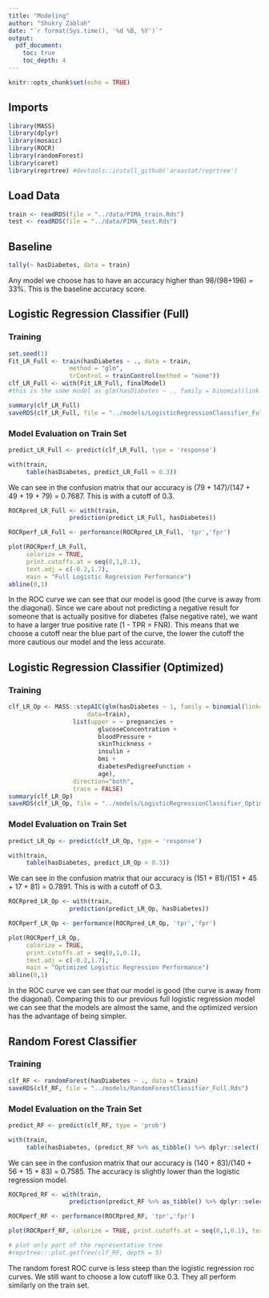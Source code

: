 ```yaml
---
title: "Modeling"
author: "Shukry Zablah"
date: "`r format(Sys.time(), '%d %B, %Y')`"
output: 
  pdf_document: 
    toc: true
    toc_depth: 4
---
```


```r
knitr::opts_chunk$set(echo = TRUE)
```

## Imports

```r
library(MASS)
library(dplyr)
library(mosaic)
library(ROCR)
library(randomForest)
library(caret)
library(reprtree) #devtools::install_github('araastat/reprtree')
```

## Load Data

```r
train <- readRDS(file = "../data/PIMA_train.Rds")
test <- readRDS(file = "../data/PIMA_test.Rds")
```

## Baseline

```r
tally(~ hasDiabetes, data = train)
```

Any model we choose has to have an accuracy higher than 98/(98+196) = 33%. This is the baseline accuracy score.

## Logistic Regression Classifier (Full)

### Training

```r
set.seed(1)
Fit_LR_Full <- train(hasDiabetes ~ ., data = train, 
                 method = "glm", 
                 trControl = trainControl(method = "none"))
clf_LR_Full <- with(Fit_LR_Full, finalModel)
#this is the same model as glm(hasDiabetes ~ ., family = binomial(link = "logit"), data = train)

summary(clf_LR_Full)
saveRDS(clf_LR_Full, file = "../models/LogisticRegressionClassifier_Full.Rds")
```


### Model Evaluation on Train Set

```r
predict_LR_Full <- predict(clf_LR_Full, type = 'response')

with(train, 
     table(hasDiabetes, predict_LR_Full > 0.3))
```

We can see in the confusion matrix that our accuracy is (79 + 147)/(147 + 49 + 19 + 79) = 0.7687. This is with a cutoff of 0.3.

```r
ROCRpred_LR_Full <- with(train, 
                 prediction(predict_LR_Full, hasDiabetes))

ROCRperf_LR_Full <- performance(ROCRpred_LR_Full, 'tpr','fpr')

plot(ROCRperf_LR_Full,
     colorize = TRUE,
     print.cutoffs.at = seq(0,1,0.1),
     text.adj = c(-0.2,1.7),
     main = "Full Logistic Regression Performance")
abline(0,1)
```

In the ROC curve we can see that our model is good (the curve is away from the diagonal). Since we care about not predicting a negative result for someone that is actually positive for diabetes (false negative rate), we want to have a larger true positive rate (1 - TPR = FNR). This means that we choose a cutoff near the blue part of the curve, the lower the cutoff the more cautious our model and the less accurate. 

## Logistic Regression Classifier (Optimized)

### Training

```r
clf_LR_Op <- MASS::stepAIC(glm(hasDiabetes ~ 1, family = binomial(link='logit'),
                      data=train),
                  list(upper = ~ pregnancies +
                         glucoseConcentration +
                         bloodPressure +
                         skinThickness +
                         insulin + 
                         bmi + 
                         diabetesPedigreeFunction + 
                         age),
                  direction="both",
                  trace = FALSE)
summary(clf_LR_Op)
saveRDS(clf_LR_Op, file = "../models/LogisticRegressionClassifier_Optimized.Rds")
```

### Model Evaluation on Train Set

```r
predict_LR_Op <- predict(clf_LR_Op, type = 'response')

with(train, 
     table(hasDiabetes, predict_LR_Op > 0.3))
```

We can see in the confusion matrix that our accuracy is (151 + 81)/(151 + 45 + 17 + 81) = 0.7891. This is with a cutoff of 0.3.

```r
ROCRpred_LR_Op <- with(train, 
                 prediction(predict_LR_Op, hasDiabetes))

ROCRperf_LR_Op <- performance(ROCRpred_LR_Op, 'tpr','fpr')

plot(ROCRperf_LR_Op,
     colorize = TRUE,
     print.cutoffs.at = seq(0,1,0.1),
     text.adj = c(-0.2,1.7),
     main = "Optimized Logistic Regression Performance")
abline(0,1)
```

In the ROC curve we can see that our model is good (the curve is away from the diagonal). Comparing this to our previous full logistic regression model we can see that the models are almost the same, and the optimized version has the advantage of being simpler.


## Random Forest Classifier

### Training

```r
clf_RF <- randomForest(hasDiabetes ~ ., data = train)
saveRDS(clf_RF, file = "../models/RandomForestClassifier_Full.Rds")
```

### Model Evaluation on the Train Set

```r
predict_RF <- predict(clf_RF, type = 'prob')

with(train, 
     table(hasDiabetes, (predict_RF %>% as_tibble() %>% dplyr::select(`1`)) > 0.3))
```

We can see in the confusion matrix that our accuracy is (140 + 83)/(140 + 56 + 15 + 83) = 0.7585. The accuracy is slightly lower than the logistic regression model. 

```r
ROCRpred_RF <- with(train, 
                 prediction(predict_RF %>% as_tibble() %>% dplyr::select(`1`), hasDiabetes))

ROCRperf_RF <- performance(ROCRpred_RF, 'tpr','fpr')

plot(ROCRperf_RF, colorize = TRUE, print.cutoffs.at = seq(0,1,0.1), text.adj = c(-0.2,1.7)); abline(0,1)

# plot only part of the representative tree
#reprtree:::plot.getTree(clf_RF, depth = 5) 
```

The random forest ROC curve is less steep than the logistic regression roc curves. We still want to choose a low cutoff like 0.3. They all perform similarly on the train set.